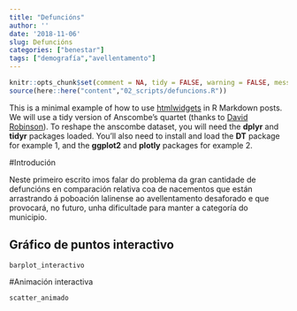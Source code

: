 ```yaml
---
title: "Defuncións"
author: ''
date: '2018-11-06'
slug: Defuncións
categories: ["benestar"]
tags: ["demografía","avellentamento"]
---
```


```r
knitr::opts_chunk$set(comment = NA, tidy = FALSE, warning = FALSE, message = FALSE)
source(here::here("content","02_scripts/defuncions.R"))
```

This is a minimal example of how to use [htmlwidgets](http://www.htmlwidgets.org/index.html) in R Markdown posts. We will use a tidy version of Anscombe's quartet (thanks to [David Robinson](https://rpubs.com/dgrtwo/tidy-anscombe)). To reshape the anscombe dataset, you will need the **dplyr** and **tidyr** packages loaded. You'll also need to install and load the **DT** package for example 1, and the **ggplot2** and **plotly** packages for example 2.

#Introdución

Neste primeiro escrito imos falar do problema da gran cantidade de defuncións en comparación relativa coa de nacementos que están arrastrando á poboación lalinense ao avellentamento desaforado e que provocará, no futuro, unha dificultade para manter a categoría do municipio.

## Gráfico de puntos interactivo

```r
barplot_interactivo
```


#Animación interactiva

```r
scatter_animado
```

